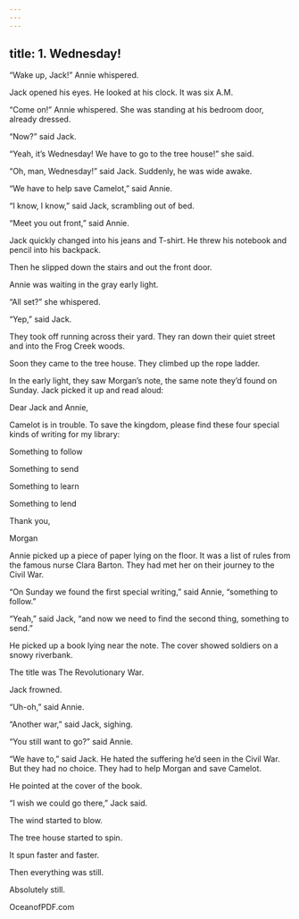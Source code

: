 ```yaml
---
---
---
```

title: 1. Wednesday!
---




“Wake up, Jack!” Annie whispered.

Jack opened his eyes. He looked at his clock. It was six A.M.

“Come on!” Annie whispered. She was standing at his bedroom door, already dressed.

“Now?” said Jack.

“Yeah, it’s Wednesday! We have to go to the tree house!” she said.

“Oh, man, Wednesday!” said Jack. Suddenly, he was wide awake.



“We have to help save Camelot,” said Annie.

“I know, I know,” said Jack, scrambling out of bed.

“Meet you out front,” said Annie.

Jack quickly changed into his jeans and T-shirt. He threw his notebook and pencil into his backpack.

Then he slipped down the stairs and out the front door.

Annie was waiting in the gray early light.

“All set?” she whispered.

“Yep,” said Jack.

They took off running across their yard. They ran down their quiet street and into the Frog Creek woods.

Soon they came to the tree house. They climbed up the rope ladder.

In the early light, they saw Morgan’s note, the same note they’d found on Sunday. Jack picked it up and read aloud:



Dear Jack and Annie,



Camelot is in trouble. To save the kingdom, please find these four special kinds of writing for my library:



Something to follow

Something to send

Something to learn

Something to lend



Thank you,

Morgan



Annie picked up a piece of paper lying on the floor. It was a list of rules from the famous nurse Clara Barton. They had met her on their journey to the Civil War.

“On Sunday we found the first special writing,” said Annie, “something to follow.”

“Yeah,” said Jack, “and now we need to find the second thing, something to send.”

He picked up a book lying near the note. The cover showed soldiers on a snowy riverbank.

The title was The Revolutionary War.

Jack frowned.

“Uh-oh,” said Annie.

“Another war,” said Jack, sighing.

“You still want to go?” said Annie.

“We have to,” said Jack. He hated the suffering he’d seen in the Civil War. But they had no choice. They had to help Morgan and save Camelot.

He pointed at the cover of the book.

“I wish we could go there,” Jack said.

The wind started to blow.

The tree house started to spin.

It spun faster and faster.

Then everything was still.

Absolutely still.

OceanofPDF.com